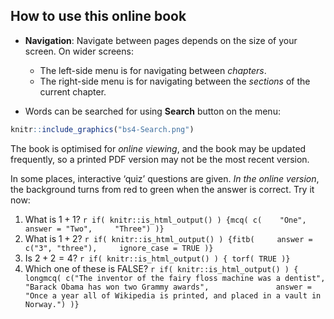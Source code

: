 
## How to use this online book {-}

* **Navigation**: Navigate between pages depends on the size of your screen.
On wider screens:

  - The left-side menu is for navigating between *chapters*.
  - The right-side menu is for navigating between the *sections* of the current chapter.

* Words can be searched for using **Search** button on the menu:
  
```r
knitr::include_graphics("bs4-Search.png")
```




::: {.importantBox .important data-latex="{iconmonstr-warning-8-240.png}"}
The book is optimised for *online viewing*,
and the book may be updated frequently,
so a printed PDF version may not be the most recent version.
:::


In some places, interactive 'quiz' questions are given.
*In the online version*, the background turns from red to green when the answer is correct.
Try it now:

::: {.webex-check .webex-box}
1. What is $1 + 1$?
`r if( knitr::is_html_output() ) {mcq( c(
   "One", 
   answer = "Two", 
   "Three") )}`
1. What is $1 + 2$?
`r if( knitr::is_html_output() ) {fitb( 
   answer = c("3", "three"), 
   ignore_case = TRUE )}`
1. Is $2 + 2 = 4$?
`r if( knitr::is_html_output() ) { torf( TRUE )}`
1. Which one of these is FALSE?
`r if( knitr::is_html_output() ) { 
   longmcq( c("The inventor of the fairy floss machine was a dentist",
              "Barack Obama has won two Grammy awards",
              answer = "Once a year all of Wikipedia is printed, and placed in a vault in Norway.") )}`
:::
